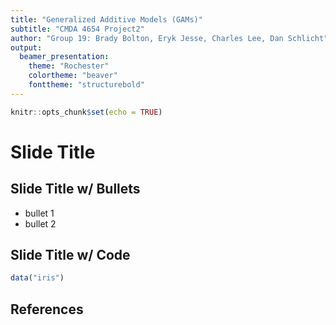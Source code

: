```yaml
---
title: "Generalized Additive Models (GAMs)"
subtitle: "CMDA 4654 Project2"
author: "Group 19: Brady Bolton, Eryk Jesse, Charles Lee, Dan Schlicht"
output: 
  beamer_presentation:
    theme: "Rochester"
    colortheme: "beaver"
    fonttheme: "structurebold"
---
```


```r
knitr::opts_chunk$set(echo = TRUE)
```

# Slide Title

## Slide Title w/ Bullets

- bullet 1
- bullet 2

## Slide Title w/ Code

```r
data("iris")
```



## References

